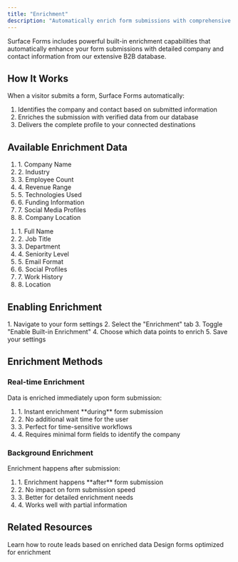 ```yaml
---
title: "Enrichment"
description: "Automatically enrich form submissions with comprehensive company and contact data."
---
```


Surface Forms includes powerful built-in enrichment capabilities that automatically enhance your form submissions with detailed company and contact information from our extensive B2B database.

## How It Works

When a visitor submits a form, Surface Forms automatically:
1. Identifies the company and contact based on submitted information
2. Enriches the submission with verified data from our database
3. Delivers the complete profile to your connected destinations

## Available Enrichment Data

<CardGroup cols={2}>
  <Card title="Company Data" icon="building">
    <ol>
        <li>1. Company Name</li>
        <li>2. Industry</li>
        <li>3. Employee Count</li>
        <li>4. Revenue Range</li>
        <li>5. Technologies Used</li>
        <li>6. Funding Information</li>
        <li>7. Social Media Profiles</li>
        <li>8. Company Location</li>
    </ol>
  </Card>
  
  <Card title="Contact Data" icon="user">
    <ol>
        <li>1. Full Name</li>
        <li>2. Job Title</li>
        <li>3. Department</li>
        <li>4. Seniority Level</li>
        <li>5. Email Format</li>
        <li>6. Social Profiles</li>
        <li>7. Work History</li>
        <li>8. Location</li>
    </ol>
  </Card>
</CardGroup>

## Enabling Enrichment

<Steps>
  1. Navigate to your form settings
  2. Select the "Enrichment" tab
  3. Toggle "Enable Built-in Enrichment"
  4. Choose which data points to enrich
  5. Save your settings
</Steps>

## Enrichment Methods

### Real-time Enrichment
Data is enriched immediately upon form submission:

<Card>
  <ol>
    <li>1. Instant enrichment **during** form submission</li>
    <li>2. No additional wait time for the user</li>
    <li>3. Perfect for time-sensitive workflows</li>
    <li>4. Requires minimal form fields to identify the company</li>
  </ol>
</Card>

### Background Enrichment
Enrichment happens after submission:

<Card>
  <ol>
    <li>1. Enrichment happens **after** form submission</li>
    <li>2. No impact on form submission speed</li>
    <li>3. Better for detailed enrichment needs</li>
    <li>4. Works well with partial information</li>
  </ol>
</Card>


## Related Resources

<CardGroup>
  <Card title="Flow Builder" icon="route" href="/surface-forms/conditional-routing">
    Learn how to route leads based on enriched data
  </Card>
  
  <Card title="Form Builder" icon="wand-magic-sparkles" href="/surface-forms/form-builder">
    Design forms optimized for enrichment
  </Card>
</CardGroup>

